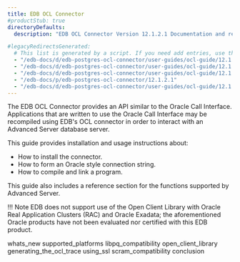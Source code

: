 ```yaml
---
title: EDB OCL Connector
#productStub: true
directoryDefaults:
  description: "EDB OCL Connector Version 12.1.2.1 Documentation and release notes."

#legacyRedirectsGenerated:
  # This list is generated by a script. If you need add entries, use the `legacyRedirects` key.
  - "/edb-docs/d/edb-postgres-ocl-connector/user-guides/ocl-guide/12.1.2.1/conclusion.html"
  - "/edb-docs/d/edb-postgres-ocl-connector/user-guides/ocl-guide/12.1.2.1/genindex.html"
  - "/edb-docs/d/edb-postgres-ocl-connector/user-guides/ocl-guide/12.1.2.1/whats_new.html"
  - "/edb-docs/p/edb-postgres-ocl-connector/12.1.2.1"
  - "/edb-docs/d/edb-postgres-ocl-connector/user-guides/ocl-guide/12.1.2.1/index.html"
---
```


<StubCards product='ocl_connector' version='12.1.2.1' />

The EDB OCL Connector provides an API similar to the Oracle Call Interface. Applications that are written to use the Oracle Call Interface may be recompiled using EDB's OCL connector in order to interact with an Advanced Server database server.

This guide provides installation and usage instructions about:

-   How to install the connector.
-   How to form an Oracle style connection string.
-   How to compile and link a program.

This guide also includes a reference section for the functions supported by Advanced Server.

!!! Note
    EDB does not support use of the Open Client Library with Oracle Real Application Clusters (RAC) and Oracle Exadata; the aforementioned Oracle products have not been evaluated nor certified with this EDB product.

<div class="toctree" maxdepth="3">

whats_new supported_platforms libpq_compatibility open_client_library generating_the_ocl_trace using_ssl scram_compatibility conclusion

</div>
